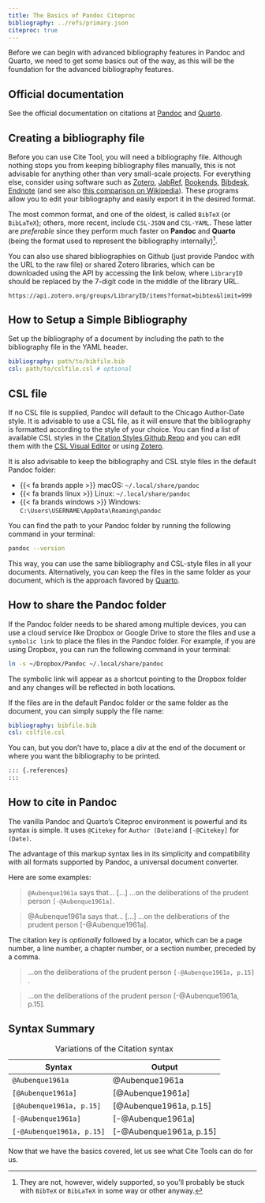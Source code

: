 ```yaml
---
title: The Basics of Pandoc Citeproc
bibliography: ../refs/primary.json
citeproc: true
---
```


Before we can begin with advanced bibliography features in Pandoc and Quarto, we need to get some basics out of the way, as this will be the foundation for the advanced bibliography features.

::: {.callout-tip appearance="simple"}
## Official documentation
See the official documentation on citations at [Pandoc](https://pandoc.org/MANUAL.html#citations) and [Quarto](https://quarto.org/docs/authoring/footnotes-and-citations.html#sec-citations).
:::

::: {.callout-warning collapse="true"}
## Creating a bibliography file
Before you can use Cite Tool, you will need a bibliography file. Although nothing stops you from keeping bibliography files manually, this is not advisable for anything other than very small-scale projects. For everything else, consider using software such as [Zotero](http://www.zotero.org), [JabRef](https://www.jabref.org), [Bookends](https://www.sonnysoftware.com), [Bibdesk](https://bibdesk.sourceforge.io), [Endnote](https://endnote.com) (and see also [this comparison on Wikipedia](https://en.wikipedia.org/wiki/Comparison_of_reference_management_software)). These programs allow you to edit your bibliography and easily export it in the desired format.

The most common format, and one of the oldest, is called `BibTeX` (or `BibLaTeX`); others, more recent, include `CSL-JSON` and `CSL-YAML`. These latter are *preferable* since they perform much faster on **Pandoc** and **Quarto** (being the format used to represent the bibliography internally)^[They are not, however, widely supported, so you'll probably be stuck with `BibTeX` or `BibLaTeX` in some way or other anyway.].

You can also use shared bibliographies on Github (just provide Pandoc with the URL to the raw file) or shared Zotero libraries, which can be downloaded using the API by accessing the link below, where `LibraryID` should be replaced by the 7-digit code in the middle of the library URL.

`https://api.zotero.org/groups/LibraryID/items?format=bibtex&limit=999`
:::


## How to Setup a Simple Bibliography

Set up the bibliography of a document by including the path to the bibliography file in the YAML header.

```yaml
bibliography: path/to/bibfile.bib
csl: path/to/cslfile.csl # optional
```


::: {.callout-warning collapse=true}
## CSL file
If no CSL file is supplied, Pandoc will default to the Chicago Author-Date style. It is advisable to use a CSL file, as it will ensure that the bibliography is formatted according to the style of your choice. You can find a list of available CSL styles in the [Citation Styles Github Repo](https://github.com/citation-style-language/styles) and you can edit them with the [CSL Visual Editor](https://editor.citationstyles.org/visualEditor/) or using [Zotero](https://www.zotero.org/support/dev/citation_styles/style_editing_step-by-step).
:::


It is also advisable to keep the bibliography and CSL style files in the default Pandoc folder:

-  {{< fa brands apple >}} macOS: `~/.local/share/pandoc`
 - {{< fa brands linux >}} Linux: `~/.local/share/pandoc`
 - {{< fa brands windows >}} Windows: `C:\Users\USERNAME\AppData\Roaming\pandoc`

You can find the path to your Pandoc folder by running the following command in your terminal:

```bash
pandoc --version
```

This way, you can use the same bibliography and CSL-style files in all your documents. Alternatively, you can keep the files in the same folder as your document, which is the approach favored by [Quarto](https://quarto.org/docs/projects/quarto-projects.html).




::: {.callout-tip collapse=true}
## How to share the Pandoc folder
If the Pandoc folder needs to be shared among multiple devices, you can use a cloud service like Dropbox or Google Drive to store the files and use a `symbolic link` to place the files in the Pandoc folder. For example, if you are using Dropbox, you can run the following command in your terminal:

```bash
ln -s ~/Dropbox/Pandoc ~/.local/share/pandoc
```

The symbolic link will appear as a shortcut pointing to the Dropbox folder and any changes will be reflected in both locations.
:::


If the files are in the default Pandoc folder or the same folder as the document, you can simply supply the file name:

```yaml
bibliography: bibfile.bib
csl: cslfile.csl
```

You can, but you don't have to, place a div at the end of the document or where you want the bibliography to be printed.

```markdown
::: {.references}
:::
```







## How to cite in Pandoc

The vanilla Pandoc and Quarto's Citeproc environment is powerful and its syntax is simple. It uses `@Citekey` for `Author (Date)`and `[-@Citekey]` for `(Date)`.

::: {.callout-tip appearance="simple"}
The advantage of this markup syntax lies in its simplicity and compatibility with all formats supported by Pandoc, a universal document converter.
:::

Here are some examples:

> `@Aubenque1961a` says that... [...] ...on the deliberations of the prudent person `[-@Aubenque1961a]`.

> @Aubenque1961a says that... [...] ...on the deliberations of the prudent person [-@Aubenque1961a].

The citation key is *optionally* followed by a locator, which can be a page number, a line number, a chapter number, or a section number, preceded by a comma.

> ...on the deliberations of the prudent person `[-@Aubenque1961a, p.15]` .

> ...on the deliberations of the prudent person [-@Aubenque1961a, p.15].



##  Syntax Summary


| Syntax | Output |
|----------------|----------------|
| `@Aubenque1961a` | @Aubenque1961a |
| `[@Aubenque1961a]` | [@Aubenque1961a] |
| `[@Aubenque1961a, p.15]` | [@Aubenque1961a, p.15] |
| `[-@Aubenque1961a]` | [-@Aubenque1961a] |
| `[-@Aubenque1961a, p.15]` | [-@Aubenque1961a, p.15] |

: Variations of the Citation syntax


Now that we have the basics covered, let us see what Cite Tools can do for us.
